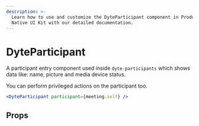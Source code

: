 ```yaml
---
description: >-
  Learn how to use and customize the DyteParticipant component in ProductDB's React
  Native UI Kit with our detailed documentation.
---
```


# DyteParticipant

A participant entry component used inside `dyte-participants` which shows data
like: name, picture and media device status.

You can perform privileged actions on the participant too.

```jsx
<DyteParticipant participant={meeting.self} />
```

## Props

<PropsTable of="dyte-participant" />

<head>
  <title>React Native UI Kit DyteParticipant</title>
</head>
